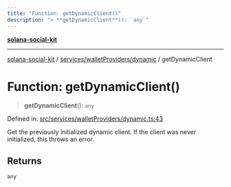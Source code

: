 ```yaml
---
title: "Function: getDynamicClient()"
description: "> **getDynamicClient**(): `any`"
---
```


[**solana-social-kit**](../../../../README.mdx)

***

[solana-social-kit](../../../../README.mdx) / [services/walletProviders/dynamic](../README.mdx) / getDynamicClient

# Function: getDynamicClient()

> **getDynamicClient**(): `any`

Defined in: [src/services/walletProviders/dynamic.ts:43](https://github.com/SendArcade/solana-social-starter/blob/bd4b3556b8f469c27ebb06f4df65b3a36b43ba3b/src/services/walletProviders/dynamic.ts#L43)

Get the previously initialized dynamic client.
If the client was never initialized, this throws an error.

## Returns

`any`
